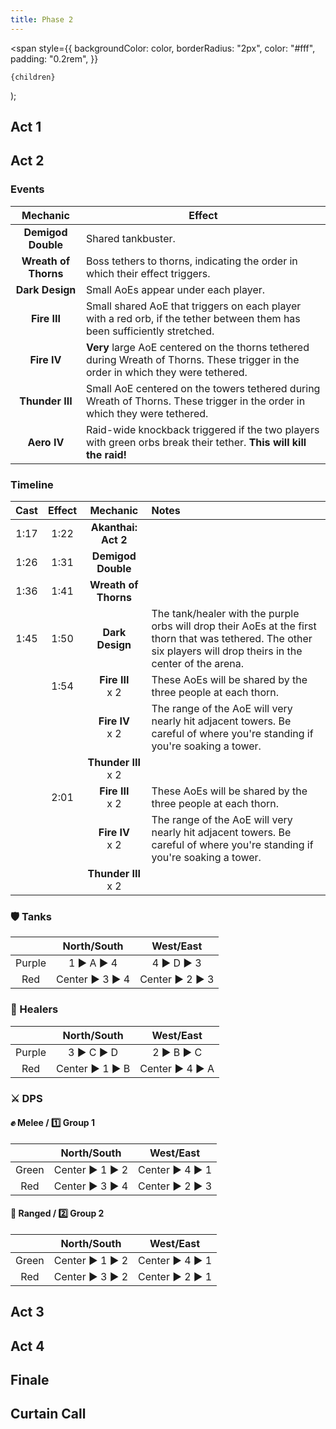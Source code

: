 ```yaml
---
title: Phase 2
---
```


  <span
    style={{
      backgroundColor: color,
      borderRadius: "2px",
      color: "#fff",
      padding: "0.2rem",
    }}
  >
    {children}
  </span>
);

## Act 1

## Act 2

### Events

|       Mechanic       | Effect                                                                                                                              |
| :------------------: | ----------------------------------------------------------------------------------------------------------------------------------- |
|  **Demigod Double**  | Shared tankbuster.                                                                                                                  |
| **Wreath of Thorns** | Boss tethers to thorns, indicating the order in which their effect triggers.                                                        |
|   **Dark Design**    | Small AoEs appear under each player.                                                                                                |
|     **Fire III**     | Small shared AoE that triggers on each player with a red orb, if the tether between them has been sufficiently stretched.           |
|     **Fire IV**      | **Very** large AoE centered on the thorns tethered during Wreath of Thorns. These trigger in the order in which they were tethered. |
|   **Thunder III**    | Small AoE centered on the towers tethered during Wreath of Thorns. These trigger in the order in which they were tethered.          |
|     **Aero IV**      | Raid-wide knockback triggered if the two players with green orbs break their tether. **This will kill the raid!**                   |

### Timeline

| Cast | Effect |         Mechanic         | Notes                                                                                                                                                              |
| :--: | :----: | :----------------------: | :----------------------------------------------------------------------------------------------------------------------------------------------------------------- |
| 1:17 |  1:22  | **Akanthai:<br />Act 2** |
| 1:26 |  1:31  |    **Demigod Double**    |
| 1:36 |  1:41  |   **Wreath of Thorns**   |
| 1:45 |  1:50  |     **Dark Design**      | The tank/healer with the purple orbs will drop their AoEs at the first thorn that was tethered. The other six players will drop theirs in the center of the arena. |
|      |  1:54  |  **Fire III**<br />x 2   | These AoEs will be shared by the three people at each thorn.                                                                                                       |
|      |        |   **Fire IV**<br />x 2   | The range of the AoE will very nearly hit adjacent towers. Be careful of where you're standing if you're soaking a tower.                                          |
|      |        | **Thunder III**<br />x 2 |
|      |  2:01  |  **Fire III**<br />x 2   | These AoEs will be shared by the three people at each thorn.                                                                                                       |
|      |        |   **Fire IV**<br />x 2   | The range of the AoE will very nearly hit adjacent towers. Be careful of where you're standing if you're soaking a tower.                                          |
|      |        | **Thunder III**<br />x 2 |

### :shield: Tanks

|                                              |                North/South                 |                 West/East                  |
| :------------------------------------------: | :----------------------------------------: | :----------------------------------------: |
| <Highlight color="purple">Purple</Highlight> |   1 :arrow_forward: A :arrow_forward: 4    |   4 :arrow_forward: D :arrow_forward: 3    |
|    <Highlight color="red">Red</Highlight>    | Center :arrow_forward: 3 :arrow_forward: 4 | Center :arrow_forward: 2 :arrow_forward: 3 |

### :fairy: Healers

|                                              |                North/South                 |                 West/East                  |
| :------------------------------------------: | :----------------------------------------: | :----------------------------------------: |
| <Highlight color="purple">Purple</Highlight> |   3 :arrow_forward: C :arrow_forward: D    |   2 :arrow_forward: B :arrow_forward: C    |
|    <Highlight color="red">Red</Highlight>    | Center :arrow_forward: 1 :arrow_forward: B | Center :arrow_forward: 4 :arrow_forward: A |

### :crossed_swords: DPS

#### :fist: Melee / :one: Group 1

|                                            |                North/South                 |                 West/East                  |
| :----------------------------------------: | :----------------------------------------: | :----------------------------------------: |
| <Highlight color="green">Green</Highlight> | Center :arrow_forward: 1 :arrow_forward: 2 | Center :arrow_forward: 4 :arrow_forward: 1 |
|   <Highlight color="red">Red</Highlight>   | Center :arrow_forward: 3 :arrow_forward: 4 | Center :arrow_forward: 2 :arrow_forward: 3 |

#### :bow_and_arrow: Ranged / :two: Group 2

|                                            |                North/South                 |                 West/East                  |
| :----------------------------------------: | :----------------------------------------: | :----------------------------------------: |
| <Highlight color="green">Green</Highlight> | Center :arrow_forward: 1 :arrow_forward: 2 | Center :arrow_forward: 4 :arrow_forward: 1 |
|   <Highlight color="red">Red</Highlight>   | Center :arrow_forward: 3 :arrow_forward: 2 | Center :arrow_forward: 2 :arrow_forward: 1 |

## Act 3

## Act 4

## Finale

## Curtain Call
